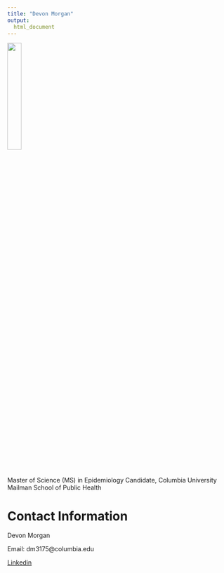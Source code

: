```yaml
---
title: "Devon Morgan"
output: 
  html_document 
---
```

<img src="images/headshot.jpg" style="width:25%"> 


Master of Science (MS) in Epidemiology Candidate, Columbia University Mailman School of Public Health

# Contact Information

Devon Morgan

Email: dm3175@columbia.edu

[Linkedin](https://www.linkedin.com/in/devonmorgan533/)

